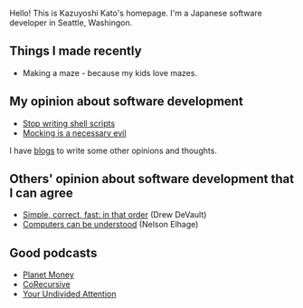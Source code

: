 

<Index />

Hello! This is <Link href="/me/">Kazuyoshi Kato</Link>'s homepage.
I'm a Japanese software developer in Seattle, Washingon.


## Things I made recently

- <Link href="/maze/">Making a maze</Link> - because my kids love mazes.

## My opinion about software development

- [Stop writing shell scripts](https://blog.8-p.info/en/2021/01/11/shell-scripts/)
- [Mocking is a necessary evil](https://blog.8-p.info/en/2020/10/22/mocking/)

I have [blogs](https://blog.8-p.info/) to write some other opinions and thoughts.

## Others' opinion about software development that I can agree

* [Simple, correct, fast: in that order](https://drewdevault.com/2018/07/09/Simple-correct-fast.html) (Drew DeVault)
* [Computers can be understood](https://blog.nelhage.com/post/computers-can-be-understood/) (Nelson Elhage)

## Good podcasts

* [Planet Money](https://www.npr.org/podcasts/510289/planet-money/)
* [CoRecursive](https://corecursive.com/)
* [Your Undivided Attention](https://www.humanetech.com/podcast)

